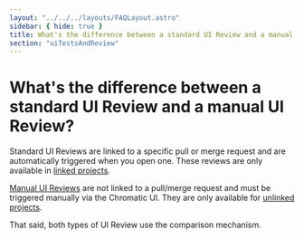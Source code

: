 ```yaml
---
layout: "../../../layouts/FAQLayout.astro"
sidebar: { hide: true }
title: What's the difference between a standard UI Review and a manual UI Review?
section: "uiTestsAndReview"
---
```


# What's the difference between a standard UI Review and a manual UI Review?

Standard UI Reviews are linked to a specific pull or merge request and are automatically triggered when you open one. These reviews are only available in [linked projects](/docs/access/#linked-projects).

[Manual UI Reviews](/docs/manual-ui-review/) are not linked to a pull/merge request and must be triggered manually via the Chromatic UI. They are only available for [unlinked projects](/docs/access/#unlinked-projects).

That said, both types of UI Review use the comparison mechanism.

